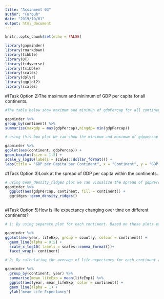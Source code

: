 ```yaml
---
title: "Assinment 03"
author: "Forouh"
date: "2019/10/01"
output: html_document
---
```

```r
knitr::opts_chunk$set(echo = FALSE)
```

```r
library(gapminder) 
library(rmarkdown)
library(tibble)
library(DT)
library(tidyverse)
library(tsibble)
library(scales)
library(dplyr)
library(ggplot2)
library(scales)
```


#(Task Option 2)The maximum and minimum of GDP per capita for all continents.

```r

#The table below show maximum and minimun of gdpPercap for all continents.

gapminder %>% 
group_by(continent) %>% 
summarize(maxgdp = max(gdpPercap),mingdp= min(gdpPercap))
```


```r

# using this box plot we can show the minimum and maximum of gdppercap for each continent. 

gapminder %>%
ggplot(aes(continent, gdpPercap)) +
geom_boxplot(size = 1.5) +
scale_y_log10(labels = scales::dollar_format()) +
labs(title = "GDP per Capita per Continent", x = "Continent", y = "GDP per Capita")
```


#(Task Option 3)Look at the spread of GDP per capita within the continents.

```r

# using Geom_density_ridges plot we can visualize the spread of gdpPercap between continents. Based on this plot we can say Ocenia and Europe have more variability of gdpPercapita between their countries. In contrast Asia, Africa and Americas show a narrow spread.
gapminder %>% 
  ggplot(aes(gdpPercap, continent, fill = continent)) + 
  ggridges::geom_density_ridges() 
  
```


#(Task Option 5)How is life expectancy changing over time on different continents?

```r
# 1: By using separate plot for each continent. Based on these plots except for some countries in Africa and a few countries in Asia and Americas with some fluctuations, life expectancy has increased for most countries over the years.

gapminder %>%
ggplot(aes(year, lifeExp, group = country, colour = continent)) +
  geom_line(alpha = 0.5) +
  scale_x_log10( labels = scales::comma_format())+
  facet_wrap(~ continent)
```
```r

# 2: By calculating the average of life expectancy for each continent and showing in one plot. 

gapminder %>% 
  group_by(continent, year) %>%
  summarise(mean_lifeExp = mean(lifeExp)) %>%
  ggplot(aes(year, mean_lifeExp, color = continent)) +
  geom_line(alpha = 1) +
  ylab("mean Life Expectancy")
```

